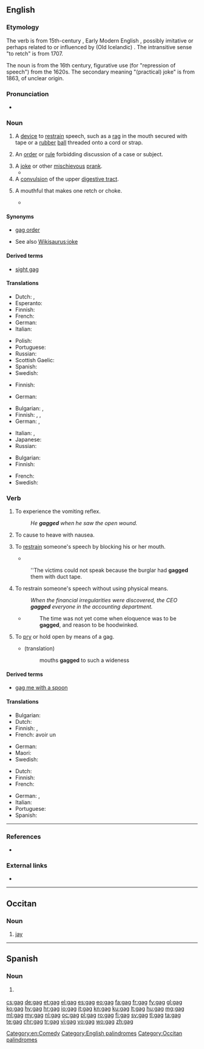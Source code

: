 {{also|Gag|GAG}}
==English==


===Etymology===
The verb is from 15th-century {{etyl|enm|en}} {{m|enm|gaggen}}, Early Modern English {{l|en|gagge}}, possibly imitative or perhaps related to or influenced by {{etyl|non|en}} (Old Icelandic) {{m|non|gaghals|gag-háls}}  {{gloss|"with head thrown backwards"; > Norwegian dialectal {{m|no|gaga||bent backwards}}}}. 
The intransitive sense "to retch" is from 1707.

The noun is from the 16th century, figurative use (for "repression of speech") from the 1620s. The secondary meaning "(practical) joke" is from 1863, of unclear origin.

===Pronunciation===
* {{rhymes|æɡ|lang=en}}

===Noun===
{{en-noun}}

# A [[device]] to [[restrain]] speech, such as a [[rag]] in the mouth secured with tape or a [[rubber]] [[ball]] threaded onto a cord or strap.
# {{label|en|legal}} An [[order]] or [[rule]] forbidding discussion of a case or subject.
# A [[joke]] or other [[mischievous]] [[prank]].
#* {{quote-journal
|date=May 20, 2012
|author=Nathan Rabin
|title=TV: Review: THE SIMPSONS (CLASSIC): “Marge Gets A Job” (season 4, episode 7; originally aired 11/05/1992)
|work=The Onion AV Club
|url=http://www.avclub.com/articles/marge-gets-a-job,73723/
|page=
|passage=We all know how genius “Kamp Krusty,” “A Streetcar Named Marge,” “Homer The Heretic,” “Itchy & Scratchy: The Movie” and “Mr. Plow” are, but even the relatively unheralded episodes offer wall-to-wall laughs and some of the smartest, darkest, and weirdest '''gags''' ever Trojan-horsed into a network cartoon with a massive family audience.}}
# A [[convulsion]] of the upper [[digestive tract]].
# {{label|en|archaic}} A mouthful that makes one retch or choke.
#* {{quote-book|year=1913|author=Webster
|title= Webster's revised unabridged dictionary of the English language
|chapter=|url= 
|passage="a gag of mutton fat" --Lamb}}

====Synonyms====
* {{sense|legal}} [[gag order]]
* {{sense|joke}} See also [[Wikisaurus:joke]]

====Derived terms====
* [[sight gag]]

====Translations====
{{trans-top|device to restrain speech}}
* Dutch: {{t+|nl|prop}}, {{t+|nl|muilkorf}}
* Esperanto: {{t|eo|buŝoŝtopilo}}
* Finnish: {{t+|fi|suukapula}}
* French: {{t+|fr|bâillon|m}}
* German: {{t+|de|Knebel|m}}
* Italian: {{t|it|bavaglio|m}}
{{trans-mid}}
* Polish: {{t+|pl|knebel|m-in}}
* Portuguese: {{t+|pt|mordaça|f}}
* Russian: {{t+|ru|кляп|m}}
* Scottish Gaelic: {{t|gd|glas-ghuib|f}}
* Spanish: {{t+|es|mordaza|f}}
* Swedish: {{t|sv|munkavle|c}}
{{trans-bottom}}

{{trans-top|order or rule forbidding discussion}}
* Finnish: {{t|fi|suukapulamääräys}}
{{trans-mid}}
* German: {{t|de|Maulkorberlass|m}}
{{trans-bottom}}

{{trans-top|joke or prank}}
* Bulgarian: {{t+|bg|шега|f|sc=Cyrl}}, {{t+|bg|номер|m|sc=Cyrl}}
* Finnish: {{t+|fi|vitsi}}, {{t+|fi|pila}}, {{t+|fi|kepponen}}
* German: {{t+|de|Witz|m}}, {{t+|de|Gag|m}}
{{trans-mid}}
* Italian: {{t|it|scenetta|f}}, {{t+|it|trovata|f}}
* Japanese: {{t|ja|ギャグ|tr=gyagu}}
* Russian: {{t+|ru|шу́тка|f}}
{{trans-bottom}}

{{trans-top|convulsion}}
* Bulgarian: {{t+|bg|повдигане|n|sc=Cyrl}}
* Finnish: {{t|fi|yökkäys}}
{{trans-mid}}
* French: {{t+|fr|haut-le-coeur}}
* Swedish: {{t+|sv|kväljning|c}}
{{trans-bottom}}

===Verb===
{{en-verb|gags|gagging|gagged}}

# {{label|en|intransitive}} To experience the vomiting reflex.
#: ''He '''gagged''' when he saw the open wound.''
# {{label|en|transitive}} To cause to heave with nausea.
# {{label|en|transitive}} To [[restrain]] someone's speech by blocking his or her mouth.
#* {{quote-book|year=1905|author=[[w:Emma Orczy|Baroness Emmuska Orczy]]
|title=[[w:The Case of Miss Elliott|The Fate of the ''Artemis'']]
|chapter=1|url=http://openlibrary.org/works/OL8479084W
|passage=“[…] Captain Markam had been found lying half-insensible, '''gagged''' and bound, on the floor of the sitting-room, his hands and feet tightly pinioned, and a woollen comforter wound closely round his mouth and neck ; whilst Mrs. Markham's jewel-case, containing valuable jewellery and the secret plans of Port Arthur, had disappeared.&nbsp;[…]”}}
#: ''The victims could not speak because the burglar had '''gagged''' them with duct tape.
# {{label|en|transitive|figuratively}} To restrain someone's speech without using physical means.
#: ''When the financial irregularities were discovered, the CEO '''gagged''' everyone in the accounting department.''
#* {{rfdate|and other bibliographic particulars}} {{w|Macaulay}}
#*: The time was not yet come when eloquence was to be '''gagged''', and reason to be hoodwinked.
# {{lb|en|transitive|intransitive}} To [[pry]] or hold open by means of a gag.
#* {{rfdate|and other bibliographic particulars, eg, translator}} {{w|Fortescue}} (translation)
#*: mouths '''gagged''' to such a wideness

====Derived terms====
* [[gag me with a spoon]]

====Translations====
{{trans-top|To experience the vomiting reflex}}
* Bulgarian: {{t|bg|повдига ми се|sc=Cyrl}}
* Dutch: {{t+|nl|kokhalzen}}
* Finnish: {{t+|fi|yökätä}}, {{t+|fi|kakistella}}
* French: avoir un {{t+|fr|haut-le-cœur}}
{{trans-mid}}
* German: {{t+|de|würgen}}
* Maori: {{t|mi|whakapoutiki}}
* Swedish: {{t|sv|få kväljningar}}
{{trans-bottom}}

{{trans-top|To restrain someone's speech}}
* Dutch: {{t+|nl|knevelen}}
* Finnish: {{t|fi|suukapuloida}}
* French: {{t+|fr|bâillonner}}
{{trans-mid}}
* German: {{t+|de|knebeln}}, {{t|de|mundtot machen}}
* Italian: {{t|it|imbavagliare}}
* Portuguese: {{t+|pt|amordaçar}}
* Spanish: {{t+|es|amordazar}}
{{trans-bottom}}

[[Category:en:Comedy]]
[[Category:English palindromes]]

----

===References===
<references/>
*{{R:Webster 1913}}

===External links===
* {{R:OneLook}}

----

==Occitan==

===Noun===
{{oc-noun|m}}

# [[jay]]

[[Category:Occitan palindromes]]
----

==Spanish==

===Noun===
{{es-noun|m}}

# {{l|en|gag}} {{gloss|joke}}

[[cs:gag]]
[[de:gag]]
[[et:gag]]
[[el:gag]]
[[es:gag]]
[[eo:gag]]
[[fa:gag]]
[[fr:gag]]
[[fy:gag]]
[[gl:gag]]
[[ko:gag]]
[[hy:gag]]
[[hr:gag]]
[[io:gag]]
[[it:gag]]
[[kn:gag]]
[[ku:gag]]
[[lt:gag]]
[[hu:gag]]
[[mg:gag]]
[[ml:gag]]
[[my:gag]]
[[nl:gag]]
[[oc:gag]]
[[pl:gag]]
[[ro:gag]]
[[fi:gag]]
[[sv:gag]]
[[tl:gag]]
[[ta:gag]]
[[te:gag]]
[[chr:gag]]
[[tr:gag]]
[[vi:gag]]
[[vo:gag]]
[[wo:gag]]
[[zh:gag]]